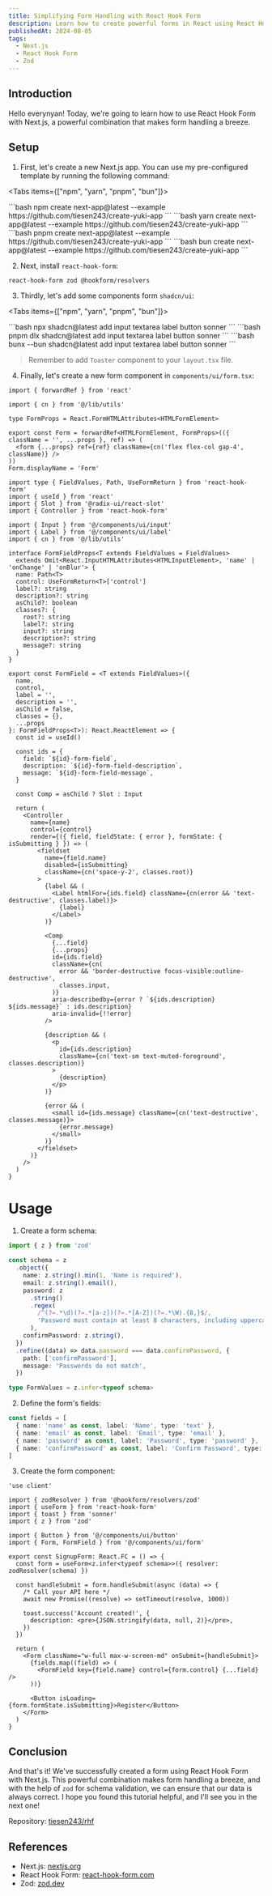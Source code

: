 ```yaml
---
title: Simplifying Form Handling with React Hook Form
description: Learn how to create powerful forms in React using React Hook Form. This comprehensive guide covers everything from basic setup to advanced features.
publishedAt: 2024-08-05
tags:
  - Next.js
  - React Hook Form
  - Zod
---
```


## Introduction

Hello everynyan! Today, we're going to learn how to use React Hook Form with Next.js, a powerful combination that makes form handling a breeze.

## Setup

1. First, let's create a new Next.js app. You can use my pre-configured template by running the following command:

<Tabs items={["npm", "yarn", "pnpm", "bun"]}>

  <Tab value="npm">
    ```bash
    npm create next-app@latest --example https://github.com/tiesen243/create-yuki-app
    ```
  </Tab>

  <Tab value="yarn">
    ```bash
    yarn create next-app@latest --example https://github.com/tiesen243/create-yuki-app
    ```
  </Tab>

  <Tab value="pnpm">
    ```bash
    pnpm create next-app@latest --example https://github.com/tiesen243/create-yuki-app
    ```
  </Tab>

  <Tab value="bun">
  ```bash
  bun create next-app@latest --example https://github.com/tiesen243/create-yuki-app
  ```
  </Tab>
</Tabs>

2. Next, install `react-hook-form`:

```package-install
react-hook-form zod @hookform/resolvers
```

3. Thirdly, let's add some components form `shadcn/ui`:

<Tabs items={["npm", "yarn", "pnpm", "bun"]}>

  <Tab value="npm">
    ```bash
    npx shadcn@latest add input textarea label button sonner
    ```
  </Tab>

  <Tab value="pnpm">
    ```bash
    pnpm dlx shadcn@latest add input textarea label button sonner
    ```
  </Tab>

  <Tab value="bun">
  ```bash
  bunx --bun shadcn@latest add input textarea label button sonner
  ```
  </Tab>
</Tabs>

> Remember to add `Toaster` component to your `layout.tsx` file.

4. Finally, let's create a new form component in `components/ui/form.tsx`:

```tsx title="Form component"
import { forwardRef } from 'react'

import { cn } from '@/lib/utils'

type FormProps = React.FormHTMLAttributes<HTMLFormElement>

export const Form = forwardRef<HTMLFormElement, FormProps>(({ className = '', ...props }, ref) => (
  <form {...props} ref={ref} className={cn('flex flex-col gap-4', className)} />
))
Form.displayName = 'Form'
```

```tsx title="FormField component"
import type { FieldValues, Path, UseFormReturn } from 'react-hook-form'
import { useId } from 'react'
import { Slot } from '@radix-ui/react-slot'
import { Controller } from 'react-hook-form'

import { Input } from '@/components/ui/input'
import { Label } from '@/components/ui/label'
import { cn } from '@/lib/utils'

interface FormFieldProps<T extends FieldValues = FieldValues>
  extends Omit<React.InputHTMLAttributes<HTMLInputElement>, 'name' | 'onChange' | 'onBlur'> {
  name: Path<T>
  control: UseFormReturn<T>['control']
  label?: string
  description?: string
  asChild?: boolean
  classes?: {
    root?: string
    label?: string
    input?: string
    description?: string
    message?: string
  }
}

export const FormField = <T extends FieldValues>({
  name,
  control,
  label = '',
  description = '',
  asChild = false,
  classes = {},
  ...props
}: FormFieldProps<T>): React.ReactElement => {
  const id = useId()

  const ids = {
    field: `${id}-form-field`,
    description: `${id}-form-field-description`,
    message: `${id}-form-field-message`,
  }

  const Comp = asChild ? Slot : Input

  return (
    <Controller
      name={name}
      control={control}
      render={({ field, fieldState: { error }, formState: { isSubmitting } }) => (
        <fieldset
          name={field.name}
          disabled={isSubmitting}
          className={cn('space-y-2', classes.root)}
        >
          {label && (
            <Label htmlFor={ids.field} className={cn(error && 'text-destructive', classes.label)}>
              {label}
            </Label>
          )}

          <Comp
            {...field}
            {...props}
            id={ids.field}
            className={cn(
              error && 'border-destructive focus-visible:outline-destructive',
              classes.input,
            )}
            aria-describedby={error ? `${ids.description} ${ids.message}` : ids.description}
            aria-invalid={!!error}
          />

          {description && (
            <p
              id={ids.description}
              className={cn('text-sm text-muted-foreground', classes.description)}
            >
              {description}
            </p>
          )}

          {error && (
            <small id={ids.message} className={cn('text-destructive', classes.message)}>
              {error.message}
            </small>
          )}
        </fieldset>
      )}
    />
  )
}
```

# Usage

1. Create a form schema:

```ts
import { z } from 'zod'

const schema = z
  .object({
    name: z.string().min(1, 'Name is required'),
    email: z.string().email(),
    password: z
      .string()
      .regex(
        /^(?=.*\d)(?=.*[a-z])(?=.*[A-Z])(?=.*\W).{8,}$/,
        'Password must contain at least 8 characters, including uppercase, lowercase, number, and special character.',
      ),
    confirmPassword: z.string(),
  })
  .refine((data) => data.password === data.confirmPassword, {
    path: ['confirmPassword'],
    message: 'Passwords do not match',
  })

type FormValues = z.infer<typeof schema>
```

2. Define the form's fields:

```ts
const fields = [
  { name: 'name' as const, label: 'Name', type: 'text' },
  { name: 'email' as const, label: 'Email', type: 'email' },
  { name: 'password' as const, label: 'Password', type: 'password' },
  { name: 'confirmPassword' as const, label: 'Confirm Password', type: 'password' },
]
```

3. Create the form component:

```tsx title="components/signup-form.tsx"
'use client'

import { zodResolver } from '@hookform/resolvers/zod'
import { useForm } from 'react-hook-form'
import { toast } from 'sonner'
import { z } from 'zod'

import { Button } from '@/components/ui/button'
import { Form, FormField } from '@/components/ui/form'

export const SignupForm: React.FC = () => {
  const form = useForm<z.infer<typeof schema>>({ resolver: zodResolver(schema) })

  const handleSubmit = form.handleSubmit(async (data) => {
    /* Call your API here */
    await new Promise((resolve) => setTimeout(resolve, 1000))

    toast.success('Account created!', {
      description: <pre>{JSON.stringify(data, null, 2)}</pre>,
    })
  })

  return (
    <Form className="w-full max-w-screen-md" onSubmit={handleSubmit}>
      {fields.map((field) => (
        <FormField key={field.name} control={form.control} {...field} />
      ))}

      <Button isLoading={form.formState.isSubmitting}>Register</Button>
    </Form>
  )
}
```

## Conclusion

And that's it! We've successfully created a form using React Hook Form with Next.js. This powerful combination makes form handling a breeze, and with the help of `zod` for schema validation, we can ensure that our data is always correct. I hope you found this tutorial helpful, and I'll see you in the next one!

Repository: [tiesen243/rhf](https://github.com/tiesen243/rhf)

## References

- Next.js: [nextjs.org](https://nextjs.org)
- React Hook Form: [react-hook-form.com](https://react-hook-form.com)
- Zod: [zod.dev](https://zod.dev)
